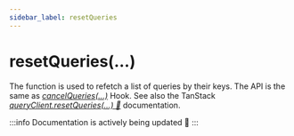```yaml
---
sidebar_label: resetQueries
---
```


# resetQueries(...)

The function is used to refetch a list of queries by their keys.
The API is the same as [_cancelQueries(...)_](cancelQueries.mdx) Hook.
See also the TanStack [_queryClient.resetQueries(...) 🌴_](https://tanstack.com/query/latest/docs/reference/QueryClient#queryclientresetqueries) documentation.

:::info
Documentation is actively being updated 🚧
:::
